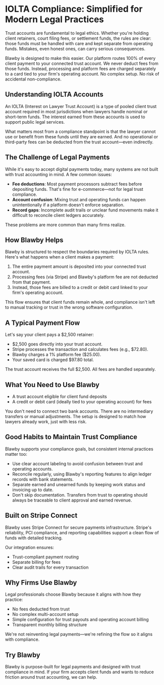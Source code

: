# IOLTA Compliance: Simplified for Modern Legal Practices

Trust accounts are fundamental to legal ethics. Whether you're holding client retainers, court filing fees, or settlement funds, the rules are clear: those funds must be handled with care and kept separate from operating funds. Mistakes, even honest ones, can carry serious consequences.

Blawby is designed to make this easier. Our platform routes 100% of every client payment to your connected trust account. We never deduct fees from those funds. Instead, processing and platform fees are charged separately to a card tied to your firm's operating account. No complex setup. No risk of accidental non-compliance.

## Understanding IOLTA Accounts

An IOLTA (Interest on Lawyer Trust Account) is a type of pooled client trust account required in most jurisdictions when lawyers handle nominal or short-term funds. The interest earned from these accounts is used to support public legal services.

What matters most from a compliance standpoint is that the lawyer cannot use or benefit from these funds until they are earned. And no operational or third-party fees can be deducted from the trust account—even indirectly.

## The Challenge of Legal Payments

While it's easy to accept digital payments today, many systems are not built with trust accounting in mind. A few common issues:

- **Fee deductions**: Most payment processors subtract fees before depositing funds. That's fine for e-commerce—not for legal trust compliance.
- **Account confusion**: Mixing trust and operating funds can happen unintentionally if a platform doesn't enforce separation.
- **Record gaps**: Incomplete audit trails or unclear fund movements make it difficult to reconcile client ledgers accurately.

These problems are more common than many firms realize.

## How Blawby Helps

Blawby is structured to respect the boundaries required by IOLTA rules. Here's what happens when a client makes a payment:

1. The entire payment amount is deposited into your connected trust account.
2. Processing fees (via Stripe) and Blawby's platform fee are not deducted from that payment.
3. Instead, those fees are billed to a credit or debit card linked to your firm's operating account.

This flow ensures that client funds remain whole, and compliance isn't left to manual tracking or trust in the wrong software configuration.

## A Typical Payment Flow

Let's say your client pays a $2,500 retainer:
- $2,500 goes directly into your trust account.
- Stripe processes the transaction and calculates fees (e.g., $72.80).
- Blawby charges a 1% platform fee ($25.00).
- Your saved card is charged $97.80 total.

The trust account receives the full $2,500. All fees are handled separately.

## What You Need to Use Blawby

- A trust account eligible for client fund deposits
- A credit or debit card (ideally tied to your operating account) for fees

You don't need to connect two bank accounts. There are no intermediary transfers or manual adjustments. The setup is designed to match how lawyers already work, just with less risk.

## Good Habits to Maintain Trust Compliance

Blawby supports your compliance goals, but consistent internal practices matter too:

- Use clear account labeling to avoid confusion between trust and operating accounts.
- Reconcile regularly, using Blawby's reporting features to align ledger records with bank statements.
- Separate earned and unearned funds by keeping work status and invoicing up to date.
- Don't skip documentation. Transfers from trust to operating should always be traceable to client approval and earned revenue.

## Built on Stripe Connect

Blawby uses Stripe Connect for secure payments infrastructure. Stripe's reliability, PCI compliance, and reporting capabilities support a clean flow of funds with detailed tracking.

Our integration ensures:
- Trust-compliant payment routing
- Separate billing for fees
- Clear audit trails for every transaction

## Why Firms Use Blawby

Legal professionals choose Blawby because it aligns with how they practice:
- No fees deducted from trust
- No complex multi-account setup
- Simple configuration for trust payouts and operating account billing
- Transparent monthly billing structure

We're not reinventing legal payments—we're refining the flow so it aligns with compliance.

## Try Blawby

Blawby is purpose-built for legal payments and designed with trust compliance in mind. If your firm accepts client funds and wants to reduce friction around trust accounting, we can help. 